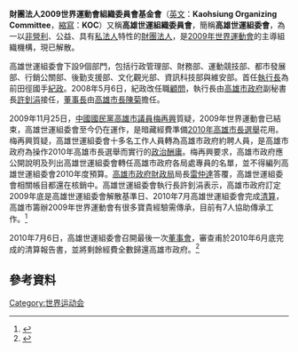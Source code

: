 '''財團法人2009世界運動會組織委員會基金會'''（[[英文|英文]]：'''Kaohsiung Organizing Committee'''，[[縮寫|縮寫]]：'''KOC'''）又稱'''高雄世運組織委員會'''，簡稱'''高雄世運組委會'''，為一以[[非營利|非營利]]、公益、具有[[私法人|私法人]]特性的[[財團法人|財團法人]]，是[[2009年世界運動會|2009年世界運動會]]的主導組織機構，現已解散。

高雄世運組委會下設9個部門，包括行政管理部、財務部、運動競技部、都市發展部、行銷公關部、後勤支援部、文化觀光部、資訊科技部與維安部。首任[[執行長|執行長]]為前田徑國手[[紀政|紀政]]。2008年5月6日，紀政改任職[[顧問|顧問]]，執行長由[[高雄市政府|高雄市政府]]副秘書長[[許釗涓|許釗涓]]接任，[[董事長|董事長]]由[[高雄市長|高雄市長]][[陳菊|陳菊]]擔任。

2009年11月25日，[[中國國民黨|中國國民黨]][[高雄市議員|高雄市議員]][[梅再興|梅再興]]質疑，2009年世界運動會已結束，高雄世運組委會至今仍在運作，是暗藏經費準備[[2010年中華民國直轄市公職人員選舉|2010年高雄市長選舉]]花用。梅再興質疑，高雄世運組委會十多名工作人員轉為高雄市政府約聘人員，是高雄市政府為操作2010年高雄市長選舉而實行的[[政治酬庸|政治酬庸]]。梅再興要求，高雄市政府應公開說明及列出高雄世運組委會轉任高雄市政府各局處專員的名單，並不得編列高雄世運組委會2010年度預算。[[高雄市政府財政局|高雄市政府財政局]]局長[[雷仲達|雷仲達]]答覆，高雄世運組委會相關帳目都還在核銷中。高雄世運組委會執行長許釗涓表示，高雄市政府訂定2009年底是高雄世運組委會解散基準日、2010年7月高雄世運組委會完成[[清算|清算]]，高雄市籌辦2009年世界運動會有很多寶貴經驗需傳承，目前有7人協助傳承工作。<ref>{{cite news|url=http://www.twtimes.com.tw/index.php?page=news&nid=63834|author=呂珮琍|title=藍營議員不滿世運結束KOC仍存在|work=[[臺灣時報|臺灣時報]]|page=|date=2009-11-26|access-date=2013-07-19|archive-url=https://web.archive.org/web/20160304212103/http://www.twtimes.com.tw/index.php?page=news&nid=63834|archive-date=2016-03-04|dead-url=yes}}</ref>

2010年7月6日，高雄世運組委會召開最後一次[[董事會|董事會]]，審查甫於2010年6月底完成的清算報告書，並將剩餘經費全數歸還高雄市政府。<ref>{{cite news|url=http://www.kcg.gov.tw/Mobile/CityNews_Detail.aspx?ss=4EE3E32F57A76027048860DF447CE8BDD7E3B3B361135ACFD66538DC414BAFB9C1DD5CBE119D9716|author=高雄市政府新聞稿|title=世運會風光落幕滿週年-組織清算完成，正式宣告落幕|work=高雄市政府|page=|date=2010-07-07|deadurl=yes|archiveurl=https://archive.is/20130719123603/http://www.kcg.gov.tw/Mobile/CityNews_Detail.aspx?ss=4EE3E32F57A76027048860DF447CE8BDD7E3B3B361135ACFD66538DC414BAFB9C1DD5CBE119D9716|archivedate=2013-07-19|accessdate=2013-07-19}}</ref>

==參考資料==
{{reflist}}

[[Category:世界运动会|Category:世界运动会]]